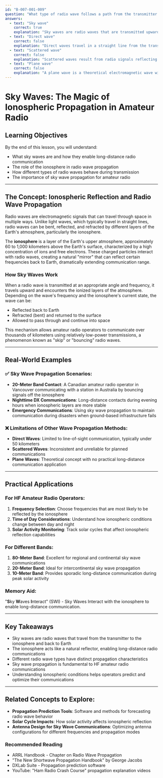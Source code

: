 ```yaml
---
id: "B-007-001-009"
question: "What type of radio wave follows a path from the transmitter to the ionosphere and back to Earth?"
answers:
  - text: "Sky wave"
    correct: true
    explanation: "Sky waves are radio waves that are transmitted upward toward the ionosphere, where they are reflected or refracted back to Earth, allowing communication over much longer distances than direct line-of-sight transmission. This propagation method is critical for long-distance HF (High Frequency) amateur radio communications, enabling contacts thousands of kilometers away by bouncing signals off the ionized layers of the upper atmosphere."
  - text: "Direct wave"
    correct: false
    explanation: "Direct waves travel in a straight line from the transmitter to the receiver, limited by the line of sight and typically used for VHF and UHF communications. These waves do not bounce off the ionosphere and are restricted by the curvature of the Earth and local terrain, making them unsuitable for long-distance communication."
  - text: "Scattered wave"
    correct: false
    explanation: "Scattered waves result from radio signals reflecting or diffracting off multiple objects like buildings, terrain, or atmospheric irregularities. While scattering can sometimes assist radio propagation, it is not a deliberate or consistent method of long-distance communication like sky wave propagation."
  - text: "Plane wave"
    correct: false
    explanation: "A plane wave is a theoretical electromagnetic wave with wavefronts that are infinite parallel planes, perpendicular to the direction of propagation. This is a mathematical concept used in electromagnetic theory and does not describe an actual method of radio wave transmission or propagation used in amateur radio communications."
---
```


# Sky Waves: The Magic of Ionospheric Propagation in Amateur Radio

## Learning Objectives
By the end of this lesson, you will understand:
- What sky waves are and how they enable long-distance radio communication
- The role of the ionosphere in radio wave propagation
- How different types of radio waves behave during transmission
- The importance of sky wave propagation for amateur radio

---

## The Concept: Ionospheric Reflection and Radio Wave Propagation

Radio waves are electromagnetic signals that can travel through space in multiple ways. Unlike light waves, which typically travel in straight lines, radio waves can be bent, reflected, and refracted by different layers of the Earth's atmosphere, particularly the ionosphere.

The **ionosphere** is a layer of the Earth's upper atmosphere, approximately 60 to 1,000 kilometers above the Earth's surface, characterized by a high concentration of ions and free electrons. These charged particles interact with radio waves, creating a natural "mirror" that can reflect certain frequencies back to Earth, dramatically extending communication range.

### How Sky Waves Work

When a radio wave is transmitted at an appropriate angle and frequency, it travels upward and encounters the ionized layers of the atmosphere. Depending on the wave's frequency and the ionosphere's current state, the wave can be:
- Reflected back to Earth
- Refracted (bent) and returned to the surface
- Allowed to pass through and continue into space

This mechanism allows amateur radio operators to communicate over thousands of kilometers using relatively low-power transmissions, a phenomenon known as "skip" or "bouncing" radio waves.

---

## Real-World Examples

### ✅ Sky Wave Propagation Scenarios:
- **20-Meter Band Contact**: A Canadian amateur radio operator in Vancouver communicating with a station in Australia by bouncing signals off the ionosphere
- **Nighttime DX Communications**: Long-distance contacts during evening hours when ionospheric layers are more stable
- **Emergency Communications**: Using sky wave propagation to maintain communication during disasters when ground-based infrastructure fails

### ❌ Limitations of Other Wave Propagation Methods:
- **Direct Waves**: Limited to line-of-sight communication, typically under 50 kilometers
- **Scattered Waves**: Inconsistent and unreliable for planned communications
- **Plane Waves**: Theoretical concept with no practical long-distance communication application

---

## Practical Applications

### For HF Amateur Radio Operators:
1. **Frequency Selection**: Choose frequencies that are most likely to be reflected by the ionosphere
2. **Time of Day Considerations**: Understand how ionospheric conditions change between day and night
3. **Solar Activity Monitoring**: Track solar cycles that affect ionospheric reflection capabilities

### For Different Bands:
1. **80-Meter Band**: Excellent for regional and continental sky wave communications
2. **20-Meter Band**: Ideal for intercontinental sky wave propagation
3. **10-Meter Band**: Provides sporadic long-distance communication during peak solar activity

### Memory Aid:
"**S**ky **W**aves **I**nteract" (SWI) - Sky Waves Interact with the ionosphere to enable long-distance communication.

---

## Key Takeaways

- Sky waves are radio waves that travel from the transmitter to the ionosphere and back to Earth
- The ionosphere acts like a natural reflector, enabling long-distance radio communications
- Different radio wave types have distinct propagation characteristics
- Sky wave propagation is fundamental to HF amateur radio communications
- Understanding ionospheric conditions helps operators predict and optimize their communications

---

## Related Concepts to Explore:
- **Propagation Prediction Tools**: Software and methods for forecasting radio wave behavior
- **Solar Cycle Impacts**: How solar activity affects ionospheric reflection
- **Antenna Design for Sky Wave Communications**: Optimizing antenna configurations for different frequencies and propagation modes

### Recommended Reading
- ARRL Handbook - Chapter on Radio Wave Propagation
- "The New Shortwave Propagation Handbook" by George Jacobs
- DXLab Suite - Propagation prediction software
- YouTube: "Ham Radio Crash Course" propagation explanation videos
